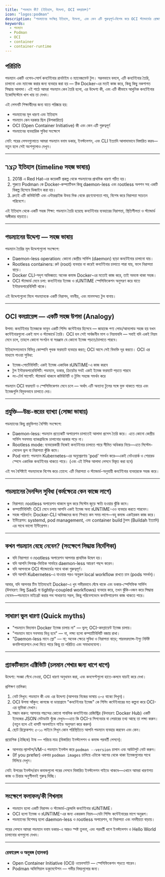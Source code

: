 ```yaml
---
title: "পডম্যান কী? (ইতিহাস, উদ্দেশ্য, OCI কমপ্লায়ন্স)"
icon: "logos:podman"
description: "পডম্যানের সংক্ষিপ্ত ইতিহাস, উদ্দেশ্য, এবং কেন এটি গুরুত্বপূর্ণ—বিশেষ করে OCI স্ট্যান্ডার্ডের প্রেক্ষাপটে।" 
keywords:
  - পডম্যান
  - Podman
  - OCI
  - container
  - container-runtime
---
```


## পরিচিতি

পডম্যান একটি ওপেন-সোর্স কনটেইনার রানটাইম ও ম্যানেজমেন্ট টুল। সরলভাবে বললে, এটি কনটেইনার তৈরি, চালানো এবং ম্যানেজ করার জন্য ব্যবহার করা হয় — ঠিক Docker-এর মতই কাজ করে, কিন্তু কিছু নকশাগত সিদ্ধান্ত আলাদা। এই পাঠে আমরা পডম্যান কেন তৈরি হলো, এর উদ্দেশ্য কী, এবং এটি কীভাবে আধুনিক কনটেইনার ইকোসিস্টেমে খাপ খায় তা দেখব।

এই লেসনটি শিক্ষার্থীদের জন্য যাতে পরিষ্কার হয়:

- পডম্যানের মূল ধারণা এবং ইতিহাস
- পডম্যান কেন দরকার ছিল (উপকারিতা)
- OCI (Open Container Initiative) কী এবং কেন এটি গুরুত্বপূর্ণ
- পডম্যানের ব্যবহারিক সুবিধা সংক্ষেপে

নোট: পরের লেসনগুলোতে আমরা পডম্যান বনাম ডকার, ইনস্টলেশন, এবং CLI ইত্যাদি আলাদাভাবে বিস্তারিত করব—নতুন হলে সেই অংশগুলোও দেখুন।

---

## קצר ইতিহাস (timeline সহজ ভাষায়)

1. 2018 এ Red Hat-এর কয়েকটি প্রকল্প থেকে পডম্যানের প্রাথমিক ধারণা গঠিত হয়।
2. শুরুতে Podman কে Docker-কম্প্যাটিবল কিন্তু daemon-less এবং rootless অপশন সহ একটি বিকল্প হিসেবে ডিজাইন করা হয়।
3. দ্রুতই এটি কমিউনিটি এবং এন্টারপ্রাইজ উভয় দিক থেকে গ্রহণযোগ্যতা পায়, বিশেষ করে নিরাপত্তা সচেতন পরিবেশে।

এই ইতিহাস থেকে একটি সহজ শিক্ষা: পডম্যান তৈরি হয়েছে কনটেইনার ব্যবহারের নিরাপত্তা, স্থিতিশীলতা ও স্ট্যান্ডার্ড অঙ্গীকার বাড়াতে।

---

## পডম্যানের উদ্দেশ্য — সহজ ভাষায়

পডম্যান তৈরির মূল উদ্দেশ্যগুলো সংক্ষেপে:

- Daemon-less operation: কোনো কেন্দ্রীয় সার্ভিস (daemon) ছাড়া কনটেইনার চালানো যায়।
- Rootless containers: রুট (root) ব্যবহার না করেই কনটেইনার চালাতে পারা যায়, ফলে নিরাপত্তা বাড়ে।
- Docker CLI-সদৃশ অভিজ্ঞতা: অনেক কমান্ড Docker-এর মতোই কাজ করে, তাই অভ্যস্ত থাকা সহজ।
- OCI স্ট্যান্ডার্ড মেনে চলা: কনটেইনার ইমেজ ও রUNTIME স্পেসিফিকেশন অনুসরণ করে যাতে ইন্টারঅপারেবিলিটি থাকে।

এই উদ্দেশ্যগুলো মিলে পডম্যানকে একটি নিরাপদ, নমনীয়, এবং মানসম্মত টুল বানায়।

---

## OCI কমপ্লায়েন্স — একটি সহজ উপমা (Analogy)

উপমা: কনটেইনার ইমেজকে ভাবুন একটি শিপিং কন্টেইনার হিসেবে — জাহাজে পণ্য লোড/আনলোড সহজ হয় যখন কন্টেইনারগুলো একই মাপ ও স্ট্যান্ডার্ডে তৈরি। OCI হল সেই সার্বজনীন মাপ ও নিয়মাবলি — সবাই যদি একই নিয়ম মেনে চলে, তাহলে কোনো সংগঠন বা সরঞ্জাম যে কোনো ইমেজ পড়তে/চালাতে পারবে।

ইতিহাসগতভাবে বিভিন্ন কোম্পানি পৃথক ফরম্যাট ব্যবহার করত; OCI আসে সেই বিভক্তি দূর করতে। OCI এর মাধ্যমে পাওয়া সুবিধা:

- ইমেজ-পোর্টেবিলিটি: একই ইমেজ একাধিক রUNTIME-এ কাজ করবে
- টুল ইন্টারঅপারেবিলিটি: পডম্যান, ডকার, ক্রিয়েটর সবই একই ইমেজ ফরম্যাট পড়তে পারবে
- লং-টের্ম সাপোর্ট: স্ট্যান্ডার্ড থাকলে কমিউনিটি ও টুলিং সহজে সমর্থন করে

পডম্যান OCI ফরম্যাট ও স্পেসিফিকেশন মেনে চলে — অর্থাৎ এটি অন্যান্য টুলের সঙ্গে যুক্ত থাকতে পারে এবং ইমেজগুলি বিমুক্তভাবে চালাতে দেয়।

---

## প্রযুক্তি—উচ্চ-স্তরের ব্যাখ্যা (সোজা ভাষায়)

পডম্যানের কিছু প্রযুক্তিগত বৈশিষ্ট্য সংক্ষেপে:

- Daemon-less: পডম্যান প্রত্যেকটি অপারেশন চালাতেই আলাদা প্রসেস তৈরি করে। এতে কোনো কেন্দ্রীয় সার্ভিস সবসময় ব্যাকগ্রাউন্ডে চালানোর দরকার পড়ে না।
- Rootless mode: ব্যবহারকারী নিজেই কনটেইনার চালাতে পারে সীমিত অধিকার নিয়ে—এতে সিস্টেম-লেভেল ভুল বা নিরাপত্তা ঝুঁকি কমে।
- Pod ধারণা: পডম্যান Kubernetes-এর অনুপ্রেরণায় 'pod' সমর্থন করে—একই নেটওয়ার্ক ও শেয়ারড স্পেসে একাধিক কনটেইনার থাকতে পারে। (এবং এই টপিক আলাদা লেসনে বিস্তৃত করা হবে)

এই সব বৈশিষ্ট্যই পডম্যানকে বিশেষ করে তোলে: এটি নিরাপত্তা ও স্ট্যান্ডার্ড-অনুযায়ী কনটেইনার ব্যবহারকে সহজ করে।

---

## পডম্যানের দৈনন্দিন সুবিধা (কর্মক্ষেত্রে কেন কাজে লাগে)

- নিরাপত্তা: rootless অপারেশন থাকলে ভুল করে সিস্টেম জুড়ে ক্ষতি হওয়ার ঝুঁকি কমে।
- কম্প্যাটিবিলিটি: OCI মেনে চলায় আপনি একই ইমেজ অন্য রUNTIME-এও ব্যবহার করতে পারবেন।
- সহজ পরিবর্তন: Docker-CLI অভিজ্ঞদের জন্য শিখতে কম সময় লাগে—বহু কমান্ড একইরকম কাজ করে।
- ইন্টিগ্রেশন: systemd, pod management, এবং container build টুলস (Buildah ইত্যাদি) এর সাথে ভালো ইন্টিগ্রেশন।

---

## কখন পডম্যান বেছে নেবেন? (সংক্ষেপে সিদ্ধান্ত নির্দেশিকা)

- যদি নিরাপত্তা ও rootless অপারেশন আপনার প্রাথমিক উদ্বেগ হয়।
- যদি আপনি লিনাক্স-ভিত্তিক সার্ভারে daemon-less আচরণ পছন্দ করেন।
- যদি আপনাকে OCI স্ট্যান্ডার্ডের সাথে থাকা গুরুত্বপূর্ণ।
- যদি আপনি Kubernetes-এ যাওয়ার পরও অনুরূপ local workflow রাখতে চান (pods সমর্থন)।

আবার, যদি আপনার টিম ইতিমধ্যেই Docker-এ খুব গভীরভাবে ঘেঁষে থাকে এবং ডকার-স্পেসিফিক সার্ভিস (উদাহরণ: কিছু SaaS বা tightly-coupled workflows) ব্যবহার করে, তখন ঝুঁকি-ওজন করে সিদ্ধান্ত নেবেন—পডম্যানে মাইগ্রেট করার পথ সাধারণত সরল, কিন্তু পরিবেশভেদে কনফিগারেশন কাজ থাকতে পারে।

---

## সাধারণ ভুল ধারণা (Quick myths)

- "পডম্যান বিদ্যমান Docker ইমেজ চালায় না" — ভুল; OCI-কমপ্লায়েন্ট ইমেজ চালায়।
- "পডম্যান মানে সবসময় ভিন্ন হবে" — না, লক্ষ্য হলো কম্প্যাটিবিলিটি বজায় রাখা।
- "Daemon-less মানে স্লো" — না; অনেক ক্ষেত্রে সুবিধা ও নিরাপত্তা বাড়ে; পারফরম্যান্স-ইস্যু নির্দিষ্ট কনফিগারেশনে দেখা দিতে পারে কিন্তু তা পরিচিত এবং সমাধানযোগ্য।

---

## প্র্যাকটিক্যাল এক্টিভিটি (চলমান শেখার জন্য ধাপে ধাপে)

উদ্দেশ্য: সংজ্ঞা গেঁথে নেওয়া, OCI ধারণা অনুধাবন করা, এবং কনসেপ্টগুলো হাতে-কলমে যাচাই করে দেখা।

প্রশিক্ষণ তালিকা:

1. নোট লিখুন: পডম্যান কী এবং এর উদ্দেশ্য (আপনার নিজের ভাষায় ৩-৫ বাক্যে লিখুন)।
2. OCI উপমা আঁকুন: কাগজে বা ডায়াগ্রামে "কনটেইনার ইমেজ" কে শিপিং কন্টেইনারের মত কল্পনা করে OCI-এর ভূমিকা দেখান।
3. সন্ধান করুন: আপনার পছন্দের কোনো পাবলিক কনটেইনার রেজিস্ট্রির (উদাহরণ: Docker Hub) একটি ইমেজের JSON মেটাডাটা খুঁজে দেখুন—এতে কি OCI-র সিগনেচার বা লেয়ারের তথ্য আছে তা লক্ষ্য করুন। (নতুন হলে এই ধাপটি অনলাইনে গাইড অনুসরণ করে করুন)
4. ছোট রিফ্লেকশন: ৫-১০ লাইনে লিখুন কোন পরিস্থিতিতে আপনি পডম্যান ব্যবহার করবেন এবং কেন।

প্রয়োগিক (ঐচ্ছিক) টাস্ক — পরিচয় মাত্র (বিস্তারিত ইনস্টলেশন ও কমান্ড পরবর্তী লেসনে):

- আপনার ল্যাপটপ/VM-এ পডম্যান ইনস্টল করে `podman --version` চালান এবং আউটপুট নোট করুন।
- (If you prefer) একবার `podman images` চালিয়ে এটাকে আগের থেকে থাকা ইমেজগুলোর সাথে মিলিয়ে দেখুন।

নোট: উপরের ইনস্টল/রান কমান্ডগুলো পরের লেসনে বিস্তারিত ইনস্টলেশন গাইডে থাকবে—এখানে আমরা ধারণাগত কাজ ও চিন্তার অনুশীলনই গুরুত্ব দিচ্ছি।

---

## সংক্ষেপে ফলাফল/কী শিখলাম

- পডম্যান হলো একটি নিরাপদ ও স্ট্যান্ডার্ড-ফ্রেন্ডলি কনটেইনার রUNTIME।
- OCI হলো ইমেজ ও রUNTIME-এর জন্য একরকম নিয়ম—যেটা শিপিং কন্টেইনারের মাপে অনুরূপ।
- পডম্যানের বিশেষত্ব হলো daemon-less ও rootless অপারেশন, যা নিরাপত্তা এবং নমনীয়তা বাড়ায়।

পরের লেসনে আমরা পডম্যান বনাম ডকার-এ আরও স্পষ্ট তুলনা, এবং পরবর্তী ধাপে ইনস্টলেশন ও Hello World চালানোর ধাপগুলো দেখব।

---

### রেফারেন্স ও অনুষঙ্গ (হালকা)

- Open Container Initiative (OCI) ওয়েবসাইট — স্পেসিফিকেশন পড়তে পারেন।
- Podman অফিসিয়াল ডকুমেন্টেশন — গভীর বিষয়গুলোর জন্য।
